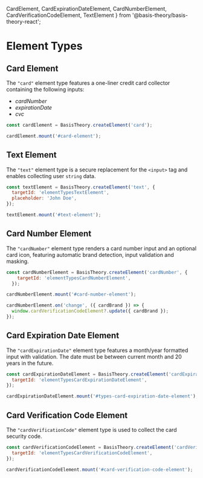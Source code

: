   CardElement,
  CardExpirationDateElement,
  CardNumberElement,
  CardVerificationCodeElement,
  TextElement
} from '@basis-theory/basis-theory-react';

# Element Types

## Card Element

The `"card"` element type features a one-liner credit card collector containing the following inputs:

- *cardNumber*
- *expirationDate*
- *cvc*

<BasisTheoryComponentDisplay title="Live Card Element">
  <CardElement id="types-card-element" />
</BasisTheoryComponentDisplay>

```javascript showLineNumbers
const cardElement = BasisTheory.createElement('card');

cardElement.mount('#card-element');  
```

## Text Element

The `"text"` element type is a secure replacement for the `<input>` tag and enables collecting user `string` data.

<BasisTheoryComponentDisplay title="Live Text Element">
  <TextElement id="types-text-element" placeholder="John Doe" />
</BasisTheoryComponentDisplay>

```javascript showLineNumbers
const textElement = BasisTheory.createElement('text', {
  targetId: 'elementTypesTextElement',
  placeholder: 'John Doe',
});

textElement.mount('#text-element');  
```

## Card Number Element

The `"cardNumber"` element type renders a card number input and an optional card icon, featuring automatic brand detection, input validation
and masking.

<BasisTheoryComponentDisplay title="Live Card Number Element">
  <CardNumberElement id="types-card-number-element" />
</BasisTheoryComponentDisplay>

```javascript showLineNumbers
const cardNumberElement = BasisTheory.createElement('cardNumber', {
    targetId: 'elementTypesCardNumberElement',
  });

cardNumberElement.mount('#card-number-element');

cardNumberElement.on('change', ({ cardBrand }) => {
  window.cardVerificationCodeElement?.update({ cardBrand });
});
```

## Card Expiration Date Element

The `"cardExpirationDate"` element type features a month/year formatted input with validation. The date must be between current month and 20 years in the future.

<BasisTheoryComponentDisplay title="Live Card Expiration Date Element">
  <CardExpirationDateElement id="types-card-expiration-date-element" />
</BasisTheoryComponentDisplay>

```javascript showLineNumbers
const cardExpirationDateElement = BasisTheory.createElement('cardExpirationDate', {
  targetId: 'elementTypesCardExpirationDateElement',
});

cardExpirationDateElement.mount('#types-card-expiration-date-element');  
```

## Card Verification Code Element

The `"cardVerificationCode"` element type is used to collect the card security code.

<BasisTheoryComponentDisplay title="Live Card Verification Code Element">
  <CardVerificationCodeElement id="types-card-verification-code-element" />
</BasisTheoryComponentDisplay>

```javascript showLineNumbers
const cardVerificationCodeElement = BasisTheory.createElement('cardVerificationCode', {
  targetId: 'elementTypesCardVerificationCodeElement',
});

cardVerificationCodeElement.mount('#card-verification-code-element');  
```